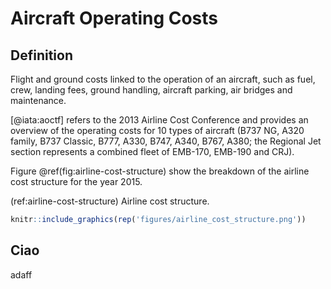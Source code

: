 # Aircraft Operating Costs

## Definition

Flight and ground costs linked to the operation of an aircraft, such as
fuel, crew, landing fees, ground handling, aircraft parking, air bridges
and maintenance.

[@iata:aoctf] refers to the 2013 Airline Cost Conference and provides an overview of the
operating costs for 10 types of aircraft (B737 NG, A320 family, B737 Classic, B777, A330, B747,
A340, B767, A380;
the Regional Jet section represents a combined fleet of EMB-170, EMB-190 and CRJ).

Figure \@ref(fig:airline-cost-structure) show the breakdown of the airline cost structure
for the year 2015.

(ref:airline-cost-structure) Airline cost structure.


```r
knitr::include_graphics(rep('figures/airline_cost_structure.png'))
```

## Ciao

adaff
